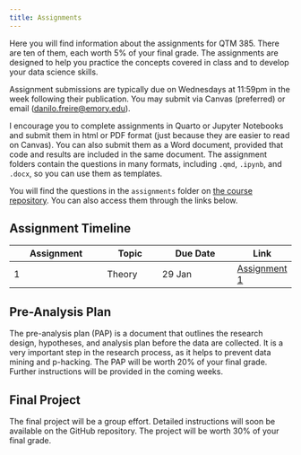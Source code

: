 ```yaml
---
title: Assignments
---
```


Here you will find information about the assignments for QTM 385. There are ten of them, each worth 5% of your final grade. The assignments are designed to help you practice the concepts covered in class and to develop your data science skills.

Assignment submissions are typically due on Wednesdays at 11:59pm in the week following their publication. You may submit via Canvas (preferred) or email (<danilo.freire@emory.edu>).

I encourage you to complete assignments in Quarto or Jupyter Notebooks and submit them in html or PDF format (just because they are easier to read on Canvas). You can also submit them as a Word document, provided that code and results are included in the same document. The assignment folders contain the questions in many formats, including `.qmd`, `.ipynb`, and `.docx`, so you can use them as templates.

You will find the questions in the `assignments` folder on [the course repository](https://github.com/danilofreire/qtm385/tree/main/assignments). You can also access them through the links below.

## Assignment Timeline

| Assignment | Topic | Due Date | Link |
|------------|-------|----------|------|
| 1          | Theory | 29 Jan | [Assignment 1](https://github.com/danilofreire/qtm385/blob/main/assignments/01-assignment) |

## Pre-Analysis Plan

The pre-analysis plan (PAP) is a document that outlines the research design, hypotheses, and analysis plan before the data are collected. It is a very important step in the research process, as it helps to prevent data mining and p-hacking. The PAP will be worth 20% of your final grade. Further instructions will be provided in the coming weeks.

## Final Project

The final project will be a group effort. Detailed instructions will soon be available on the GitHub repository. The project will be worth 30% of your final grade.
